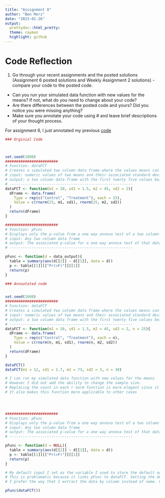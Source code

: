 ```yaml
---
title: "Assignment 8"
author: "Ben Merz"
date: "2023-01-26"
output:
  prettydoc::html_pretty:
  theme: cayman
  highlight: github
---
```

# Code Reflection

1. Go through your recent assignments and the posted solutions (Assignment 6 posted solutions and Weekly Assignment 2 solutions) - compare your code to the posted code.
  * Can you run your simulated data function with new values for the means? If not, what do you need to change about your code?
  * Are there differences between the posted code and yours? Did you notice you were missing anything?
  * Make sure you annotate your code using # and leave brief descriptions of your thought process.

For assignment 6, I just annotated my previous [code](Assignment_6.html)

```r
### Orginial Code



set.seed(1000)
########################
# Function: dataFCT
# Creates a simulated two column data frame where the values means can be chosen
# input: numeric values of two means and their associated standard deviations
# output: a two column data frame with the first twenty five values being Control and the second twenty five being of treatment
# --------------------------------------------------------
dataFCT <- function(m1 = 10, sd1 = 1.5, m2 = 45, sd2 = 2){
  dFrame <- data.frame(
    Type = rep(c("Control", "Treatment"), each = 25),
    Value = c(rnorm(25, m1, sd1), rnorm(25, m2, sd2))
  )
  return(dFrame)
}

########################
# Function: pFunc 
# Displays only the p-value from a one way annova test of a two column data frame
# input: Any two column data frame
# output: The associated p-value for a one way annova test of that data frame.
# --------------------------------------------------------

pFunc <- function(d = data_output){
  table = summary(aov(d[[2]] ~ d[[1]], data = d))
  p <- table[[1]][["Pr(>F)"]][[1]]
  return(p)
}
```


```r
### Annoatated code


set.seed(1000)
########################
# Function: dataFCT
# Creates a simulated two column data frame where the values means can be chosen
# input: numeric values of two means and their associated standard deviations
# output: a two column data frame with the first twenty five values being Control and the second twenty five being of treatment
# --------------------------------------------------------
dataFCT <- function(m1 = 10, sd1 = 1.5, m2 = 45, sd2 = 2, n = 25){
  dFrame <- data.frame(
    Type = rep(c("Control", "Treatment"), each = n),
    Value = c(rnorm(n, m1, sd1), rnorm(n, m2, sd2))
  )
  return(dFrame)
}

dataFCT()
dataFCT(m1 = 12, sd1 = 1.7, m2 = 73, sd2 = 3, n = 30)

# I can run my simulated data function with new values for the means
# However I did not add the ability to change the sample size.
# Replacing the count in each r norm function is more elegant since it's a repeated value.
# It also makes this function more applicable to other cases




########################
# Function: pFunc 
# Displays only the p-value from a one way annova test of a two column data frame
# input: Any two column data frame
# output: The associated p-value for a one way annova test of that data frame.
# --------------------------------------------------------

pFunc <- function(d = NULL){
  table = summary(aov(d[[2]] ~ d[[1]], data = d))
  p <- table[[1]][["Pr(>F)"]][[1]]
  return(p)
}

# My default input I set as the variable I used to store the default output of my data function
# This is problematic because it links pFunc to dataFCT. Setting the default data to null removes this.
# I prefer the way that I extract the data by column instead of name. Column names can change.

pFunc(dataFCT())
```

